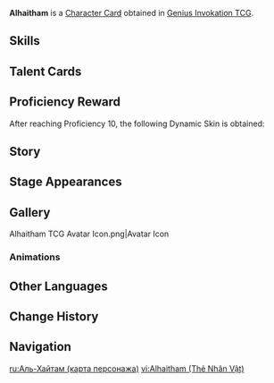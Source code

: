 {{About|the [[Character Card]]|the [[Playable Character]]|Alhaitham}}
{{Genius Invokation TCG Infobox
|title       = Alhaitham
|id          = 001706
|features    = Alhaitham
|image       = Alhaitham Character Card.png
|type        = Character Card
|health      = 10
|element     = Dendro
|faction     = Sumeru
|weapon      = Sword
|source1     = Achieve victory in [[Genius Invokation TCG/Stage/Alhaitham/Friendly Fracas|Friendly Fracas (Alhaitham)]]
}}
'''Alhaitham''' is a [[Character Card]] obtained in [[Genius Invokation TCG]].

==Skills==
{{Genius Invokation TCG Skills Table}}

==Talent Cards==
{{Genius Invokation TCG Talent Cards Table}}

==Proficiency Reward==
After reaching Proficiency 10, the following Dynamic Skin is obtained:<br>{{TCG Card|Structuration|1|golden=1|caption=1}}

==Story==
{{Description|Learning, thinking, and taking care of business.|title="Admonishing Instruction" Alhaitham}}

==Stage Appearances==
{{Genius Invokation TCG Stage Appearances}}

==Gallery==
<gallery>
Alhaitham TCG Avatar Icon.png|Avatar Icon
</gallery>

===Animations===
{{Preview
|size     = 200px
|file1    = Alhaitham Dynamic Skin
|caption  = Dynamic Skin Idle Animation
}}

==Other Languages==
{{Other Languages|Transclude=Alhaitham}}

==Change History==
{{Change History|4.3}}

==Navigation==
{{Genius Invokation TCG Navbox|Character Card Obtainable}}

[[ru:Аль-Хайтам (карта персонажа)]]
[[vi:Alhaitham (Thẻ Nhân Vật)]]